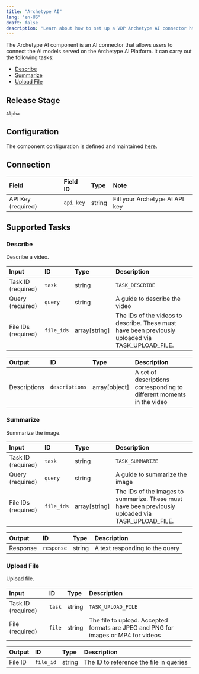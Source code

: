 ```yaml
---
title: "Archetype AI"
lang: "en-US"
draft: false
description: "Learn about how to set up a VDP Archetype AI connector https://github.com/instill-ai/instill-core"
---
```


The Archetype AI component is an AI connector that allows users to connect the AI models served on the Archetype AI Platform.
It can carry out the following tasks:

- [Describe](#describe)
- [Summarize](#summarize)
- [Upload File](#upload-file)

## Release Stage

`Alpha`

## Configuration

The component configuration is defined and maintained [here](https://github.com/instill-ai/component/blob/main/ai/archetypeai/v0/config/definition.json).

## Connection

| Field | Field ID | Type | Note |
| :--- | :--- | :--- | :--- |
| API Key (required) | `api_key` | string | Fill your Archetype AI API key |

## Supported Tasks

### Describe

Describe a video.

| Input | ID | Type | Description |
| :--- | :--- | :--- | :--- |
| Task ID (required) | `task` | string | `TASK_DESCRIBE` |
| Query (required) | `query` | string | A guide to describe the video |
| File IDs (required) | `file_ids` | array[string] | The IDs of the videos to describe. These must have been previously uploaded via TASK_UPLOAD_FILE. |

| Output | ID | Type | Description |
| :--- | :--- | :--- | :--- |
| Descriptions | `descriptions` | array[object] | A set of descriptions corresponding to different moments in the video |

### Summarize

Summarize the image.

| Input | ID | Type | Description |
| :--- | :--- | :--- | :--- |
| Task ID (required) | `task` | string | `TASK_SUMMARIZE` |
| Query (required) | `query` | string | A guide to summarize the image |
| File IDs (required) | `file_ids` | array[string] | The IDs of the images to summarize. These must have been previously uploaded via TASK_UPLOAD_FILE. |

| Output | ID | Type | Description |
| :--- | :--- | :--- | :--- |
| Response | `response` | string | A text responding to the query |

### Upload File

Upload file.

| Input | ID | Type | Description |
| :--- | :--- | :--- | :--- |
| Task ID (required) | `task` | string | `TASK_UPLOAD_FILE` |
| File (required) | `file` | string | The file to upload. Accepted formats are JPEG and PNG for images or MP4 for videos |

| Output | ID | Type | Description |
| :--- | :--- | :--- | :--- |
| File ID | `file_id` | string | The ID to reference the file in queries |
